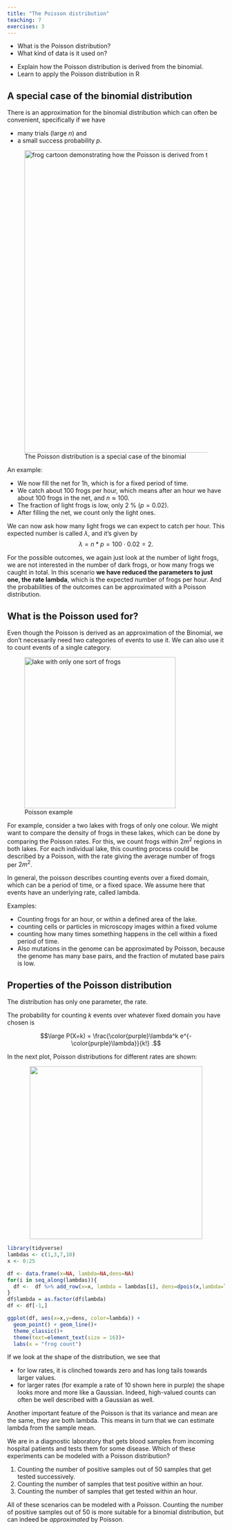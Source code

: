 ```yaml
---
title: "The Poisson distribution"
teaching: 7
exercises: 3
---
```


:::::::::::::::::::::::::::::::::::::: questions 

- What is the Poisson distribution?  
- What kind of data is it used on?

::::::::::::::::::::::::::::::::::::::::::::::::

::::::::::::::::::::::::::::::::::::: objectives
- Explain how the Poisson distribution is derived from the binomial.  
- Learn to apply the Poisson distribution in R
::::::::::::::::::::::::::::::::::::::::::::::::


## A special case of the binomial distribution

There is an approximation for the binomial distribution which can often be convenient, specifically if we have 

- many trials (large $n$) and  
- a small success probability $p$.  


![The Poisson distribution is a special case of the binomial](fig/poisson-derivation.png){width="700px" alt="frog cartoon demonstrating how the Poisson is derived from the Binomial distribution"}

An example: 

- We now fill the net for 1h, which is for a fixed period of time. 
- We catch about 100 frogs per hour, which means after an hour we have about 100 frogs in the net, and  $n \approx 100$.  
- The fraction of light frogs is low, only 2 % ($p=0.02$).  
- After filling the net, we count only the light ones. 

We can now ask how many light frogs we can expect to catch per hour. This expected number is called $\lambda$, and it's given by  
 $$\lambda = n*p = 100 \cdot 0.02 = 2.$$ 

For the possible outcomes, we again just look at the number of light frogs, we are not interested in the number of dark frogs, or how many frogs we caught in total.
In this scenario **we have reduced the parameters to just one, the rate lambda**, which is the expected number of frogs per hour. And the probabilities of the outcomes can be approximated with a Poisson distribution.


## What is the Poisson used for?

Even though the Poisson is derived as an approximation of the Binomial, we don't necessarily need two categories of events to use it. We can also use it to count events of a single category. 


![Poisson example](fig/sampling-frogs.png){width="350px" alt="lake with only one sort of frogs"}

For example, consider a two lakes with frogs of only one colour. We might want to compare the density of frogs in these lakes, which can be done by comparing the Poisson rates. For this, we count frogs within $2 m^2$ regions in both lakes. For each individual lake, this counting process could be described by a Poisson, with the rate giving the average number of frogs per $2 m^2$. 


In general, the poisson describes counting events over a fixed domain, which can be a period of time, or a fixed space. We assume here that events have an underlying rate, called lambda.

Examples:  

- Counting frogs for an hour, or within a defined area of the lake.  
- counting cells or particles in microscopy images within a fixed volume
- counting how many times something happens in the cell within a fixed period of time. 
- Also mutations in the genome can be approximated by Poisson, because the genome has many base pairs, and the fraction of mutated base pairs is low.  

## Properties of the Poisson distribution

The distribution has only one parameter, the rate.  

The probability for counting $k$ events over whatever fixed domain you have chosen is

$$\large P(X=k) = \frac{\color{purple}\lambda^k e^{-\color{purple}\lambda}}{k!} .$$

In the next plot, Poisson distributions for different rates are shown:

<p align="center">
<img src="fig/many_lambdas_plot.png" width="400"/>
</p>


```r

library(tidyverse)
lambdas <- c(1,3,7,10)
x <- 0:25

df <- data.frame(x=NA, lambda=NA,dens=NA)
for(i in seq_along(lambdas)){
  df <-  df %>% add_row(x=x, lambda = lambdas[i], dens=dpois(x,lambda=lambdas[i]))
}
df$lambda = as.factor(df$lambda)
df <- df[-1,]

ggplot(df, aes(x=x,y=dens, color=lambda)) +
  geom_point() + geom_line()+
  theme_classic()+
  theme(text=element_text(size = 16))+
  labs(x = "frog count")
```


If we look at the shape of the distribution, we see that  

- for low rates, it is clinched towards zero and has long tails towards larger values.
- for larger rates (for example a rate of $10$ shown here in purple) the shape looks more and more like a Gaussian. Indeed, high-valued counts can often be well described with a Gaussian as well.


Another important feature of the Poisson is that its variance and mean are the same, they are both lambda. This means in turn that we can estimate lambda from the sample mean.


::::::::::::::::::::::::: challenge

We are in a diagnostic laboratory that gets blood samples from incoming hospital patients and tests them for some disease. Which of these experiments can be modeled with a Poisson distribution?

1. Counting the number of positive samples out of 50 samples that get tested successively.  
2. Counting the number of samples that test positive within an hour.  
3. Counting the number of samples that get tested within an hour.  

:::::::::::::::::: solution
All of these scenarios can be modeled with a Poisson. Counting the number of positive samples out of 50 is more suitable for a binomial distribution, but can indeed be *approximated* by Poisson.  
::::::::::::::::::::::::::::::::::::::
::::::::::::::::::::::::::::::::::::::
